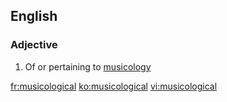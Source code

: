 ==English==

===Adjective===
{{en-adj|-}}

# Of or pertaining to [[musicology]]

[[fr:musicological]]
[[ko:musicological]]
[[vi:musicological]]